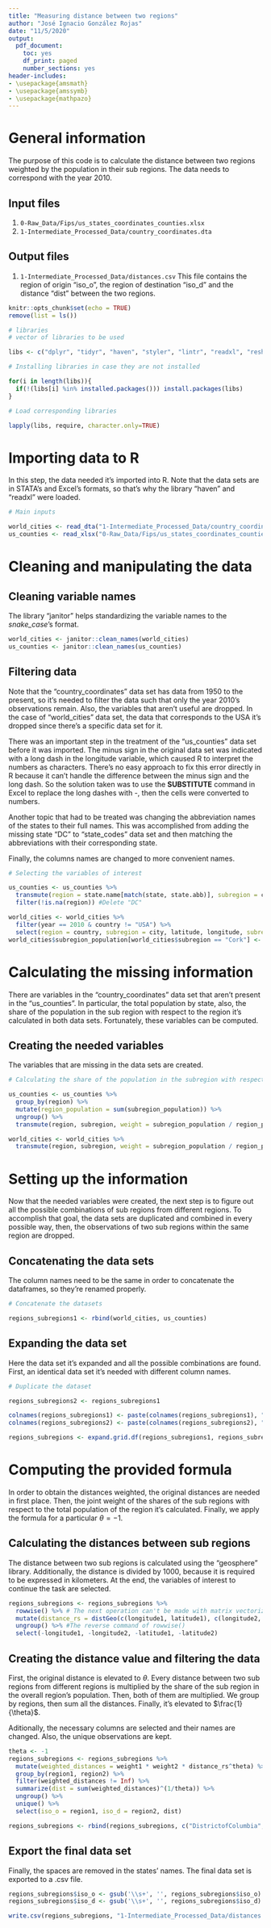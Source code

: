 ```yaml
---
title: "Measuring distance between two regions"
author: "José Ignacio González Rojas"
date: "11/5/2020"
output: 
  pdf_document:
    toc: yes
    df_print: paged
    number_sections: yes
header-includes:
- \usepackage{amsmath}
- \usepackage{amssymb}
- \usepackage{mathpazo}
---
```


# General information

The purpose of this code is to calculate the distance between two regions weighted by the population in their sub regions. The data needs to correspond with the year 2010. 

## Input files

1. `0-Raw_Data/Fips/us_states_coordinates_counties.xlsx`
2. `1-Intermediate_Processed_Data/country_coordinates.dta`

## Output files

1. `1-Intermediate_Processed_Data/distances.csv` This file contains the region of origin "iso_o", the region of destination "iso_d" and the distance "dist" between the two regions. 

```r
knitr::opts_chunk$set(echo = TRUE)
remove(list = ls())
```

```r
# libraries
# vector of libraries to be used

libs <- c("dplyr", "tidyr", "haven", "styler", "lintr", "readxl", "reshape", "janitor", "geosphere", "readr")

# Installing libraries in case they are not installed

for(i in length(libs)){ 
  if(!(libs[i] %in% installed.packages())) install.packages(libs) 
}

# Load corresponding libraries

lapply(libs, require, character.only=TRUE)
```
# Importing data to R

In this step, the data needed it's imported into R. Note that the data sets are in STATA's and Excel's formats, so that's why the library "haven" and "readxl" were loaded.

```r
# Main inputs

world_cities <- read_dta("1-Intermediate_Processed_Data/country_coordinates.dta")
us_counties <- read_xlsx("0-Raw_Data/Fips/us_states_coordinates_counties.xlsx")
```

# Cleaning and manipulating the data

## Cleaning variable names

The library "janitor" helps standardizing the variable names to the *snake_case*'s format. 
```r
world_cities <- janitor::clean_names(world_cities)
us_counties <- janitor::clean_names(us_counties)
```

## Filtering data

Note that the "country_coordinates" data set has data from 1950 to the present, so it's needed to filter the data such that only the year 2010's observations remain. Also, the variables that aren't useful are dropped. In the case of "world_cities" data set, the data that corresponds to the USA it's dropped since there's a specific data set for it. 

There was an important step in the treatment of the "us_counties" data set before it was imported. The minus sign in the original data set was indicated with a long dash in the longitude variable, which caused R to interpret the numbers as characters. There's no easy approach to fix this error directly in R because it can't handle the difference between the minus sign and the long dash. So the solution taken was to use the **SUBSTITUTE** command in Excel to replace the long dashes with -, then the cells were converted to numbers. 

Another topic that had to be treated was changing the abbreviation names of the states to their full names. This was accomplished from adding the missing state "DC" to "state_codes" data set and then matching the abbreviations with their corresponding state. 

Finally, the columns names are changed to more convenient names. 

```r

# Selecting the variables of interest

us_counties <- us_counties %>% 
  transmute(region = state.name[match(state, state.abb)], subregion = county, subregion_population = population_2010, latitude, longitude) %>% 
  filter(!is.na(region)) #Delete "DC"

world_cities <- world_cities %>% 
  filter(year == 2010 & country != "USA") %>% 
  select(region = country, subregion = city, latitude, longitude, subregion_population = city_population, region_population = country_population)
world_cities$subregion_population[world_cities$subregion == "Cork"] <- 124.391 # This value was missing and it had to be inputed by code
```

# Calculating the missing information

There are variables in the "country_coordinates" data set that aren't present in the "us_counties". In particular, the total population by state, also, the share of the population in the sub region with respect to the region it's calculated in both data sets. Fortunately, these variables can be computed. 

## Creating the needed variables 

The variables that are missing in the data sets are created. 

```r
# Calculating the share of the population in the subregion with respect to the region

us_counties <- us_counties %>%  
  group_by(region) %>% 
  mutate(region_population = sum(subregion_population)) %>% 
  ungroup() %>% 
  transmute(region, subregion, weight = subregion_population / region_population, latitude, longitude)

world_cities <- world_cities %>% 
  transmute(region, subregion, weight = subregion_population / region_population, latitude, longitude)
```

# Setting up the information

Now that the needed variables were created, the next step is to figure out all the possible combinations of sub regions from different regions. To accomplish that goal, the data sets are duplicated and combined in every possible way, then, the observations of two sub regions within the same region are dropped. 

## Concatenating the data sets

The column names need to be the same in order to concatenate the dataframes, so they're renamed properly. 
```r
# Concatenate the datasets

regions_subregions1 <- rbind(world_cities, us_counties)
```

## Expanding the data set

Here the data set it's expanded and all the possible combinations are found. First, an identical data set it's needed with different column names. 

```r
# Duplicate the dataset

regions_subregions2 <- regions_subregions1

colnames(regions_subregions1) <- paste(colnames(regions_subregions1), "1", sep="") #Adds 1 at the end of the variable name
colnames(regions_subregions2) <- paste(colnames(regions_subregions2), "2", sep="") #Adds 2 at the end of the variable name

regions_subregions <- expand.grid.df(regions_subregions1, regions_subregions2) # Combines all the rows in every possible way 
```

# Computing the provided formula

In order to obtain the distances weighted, the original distances are needed in first place. Then, the joint weight of the shares of the sub regions with respect to the total population of the region it's calculated. Finally, we apply the formula for a particular $\theta = -1$. 

## Calculating the distances between sub regions

The distance between two sub regions is calculated using the "geosphere" library. Additionally, the distance is divided by 1000, because it is required to be expressed in kilometers. At the end, the variables of interest to continue the task are selected. 

```r
regions_subregions <- regions_subregions %>% 
  rowwise() %>% # The next operation can't be made with matrix vectorization, that's why it's computed row by row. 
  mutate(distance_rs = distGeo(c(longitude1, latitude1), c(longitude2, latitude2)) / 1000) %>% 
  ungroup() %>% #The reverse command of rowwise()
  select(-longitude1, -longitude2, -latitude1, -latitude2)
```

## Creating the distance value and filtering the data

First, the original distance is elevated to $\theta$. Every distance between two sub regions from different regions is multiplied by the share of the sub region in the overall region's population. Then, both of them are multiplied. We group by regions, then sum all the distances. Finally, it's elevated to $\frac{1}{\theta}$. 

Aditionally, the necessary columns are selected and their names are changed. Also, the unique observations are kept. 

```r
theta <- -1
regions_subregions <- regions_subregions %>% 
  mutate(weighted_distances = weight1 * weight2 * distance_rs^theta) %>% 
  group_by(region1, region2) %>% 
  filter(weighted_distances != Inf) %>% 
  summarize(dist = sum(weighted_distances)^(1/theta)) %>% 
  ungroup() %>% 
  unique() %>% 
  select(iso_o = region1, iso_d = region2, dist)

regions_subregions <- rbind(regions_subregions, c("DistrictofColumbia", "DistrictofColumbia", 0)) # Add DC's distance since it can't be defined by the formula
```

## Export the final data set

Finally, the spaces are removed in the states' names. The final data set is exported to a .csv file. 

```r
regions_subregions$iso_o <- gsub('\\s+', '', regions_subregions$iso_o) # Removing spaces
regions_subregions$iso_d <- gsub('\\s+', '', regions_subregions$iso_d)

write.csv(regions_subregions, "1-Intermediate_Processed_Data/distances.csv")
```